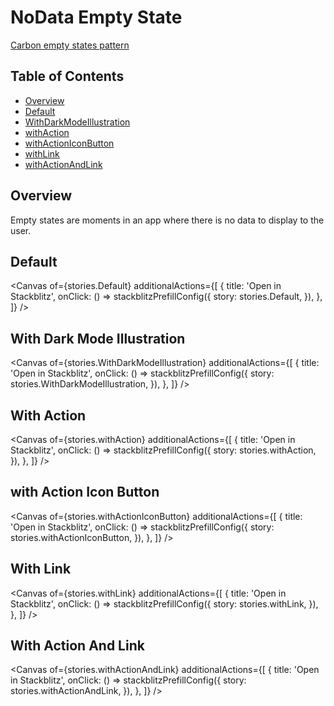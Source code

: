 
# NoData Empty State

[Carbon empty states pattern](https://carbondesignsystem.com/patterns/empty-states-pattern/)

## Table of Contents

- [Overview](#overview)
- [Default](#default)
- [WithDarkModeIllustration](#with-dark-mode-illustration)
- [withAction](#with-action)
- [withActionIconButton](#with-action-icon-button)
- [withLink](#with-link)
- [withActionAndLink](#with-action-and-link)

## Overview

Empty states are moments in an app where there is no data to display to the
user.

## Default

<Canvas
  of={stories.Default}
  additionalActions={[
    {
      title: 'Open in Stackblitz',
      onClick: () =>
        stackblitzPrefillConfig({
          story: stories.Default,
        }),
    },
  ]}
/>

## With Dark Mode Illustration

<Canvas
  of={stories.WithDarkModeIllustration}
  additionalActions={[
    {
      title: 'Open in Stackblitz',
      onClick: () =>
        stackblitzPrefillConfig({
          story: stories.WithDarkModeIllustration,
        }),
    },
  ]}
/>

## With Action

<Canvas
  of={stories.withAction}
  additionalActions={[
    {
      title: 'Open in Stackblitz',
      onClick: () =>
        stackblitzPrefillConfig({
          story: stories.withAction,
        }),
    },
  ]}
/>

## with Action Icon Button

<Canvas
  of={stories.withActionIconButton}
  additionalActions={[
    {
      title: 'Open in Stackblitz',
      onClick: () =>
        stackblitzPrefillConfig({
          story: stories.withActionIconButton,
        }),
    },
  ]}
/>

## With Link

<Canvas
  of={stories.withLink}
  additionalActions={[
    {
      title: 'Open in Stackblitz',
      onClick: () =>
        stackblitzPrefillConfig({
          story: stories.withLink,
        }),
    },
  ]}
/>

## With Action And Link

<Canvas
  of={stories.withActionAndLink}
  additionalActions={[
    {
      title: 'Open in Stackblitz',
      onClick: () =>
        stackblitzPrefillConfig({
          story: stories.withActionAndLink,
        }),
    },
  ]}
/>
